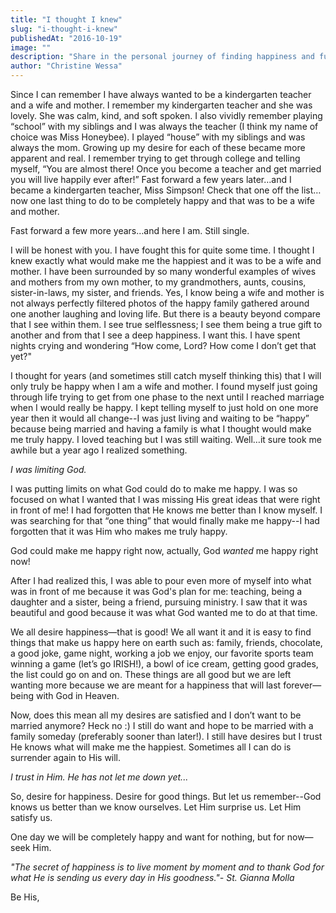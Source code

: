 ```yaml
---
title: "I thought I knew"
slug: "i-thought-i-knew"
publishedAt: "2016-10-19"
image: ""
description: "Share in the personal journey of finding happiness and fulfillment in unexpected places, beyond preconceived life paths."
author: "Christine Wessa"
---
```


Since I can remember I have always wanted to be a kindergarten teacher and a wife and mother. I remember my kindergarten teacher and she was lovely. She was calm, kind, and soft spoken. I also vividly remember playing “school” with my siblings and I was always the teacher (I think my name of choice was Miss Honeybee). I played “house” with my siblings and was always the mom. Growing up my desire for each of these became more apparent and real. I remember trying to get through college and telling myself, “You are almost there! Once you become a teacher and get married you will live happily ever after!” Fast forward a few years later…and I became a kindergarten teacher, Miss Simpson! Check that one off the list…now one last thing to do to be completely happy and that was to be a wife and mother.

Fast forward a few more years…and here I am. Still single.

I will be honest with you. I have fought this for quite some time. I thought I knew exactly what would make me the happiest and it was to be a wife and mother. I have been surrounded by so many wonderful examples of wives and mothers from my own mother, to my grandmothers, aunts, cousins, sister-in-laws, my sister, and friends. Yes, I know being a wife and mother is not always perfectly filtered photos of the happy family gathered around one another laughing and loving life. But there is a beauty beyond compare that I see within them. I see true selflessness; I see them being a true gift to another and from that I see a deep happiness. I want this. I have spent nights crying and wondering “How come, Lord? How come I don’t get that yet?"

I thought for years (and sometimes still catch myself thinking this) that I will only truly be happy when I am a wife and mother. I found myself just going through life trying to get from one phase to the next until I reached marriage when I would really be happy. I kept telling myself to just hold on one more year then it would all change--I was just living and waiting to be “happy” because being married and having a family is what I thought would make me truly happy. I loved teaching but I was still waiting. Well…it sure took me awhile but a year ago I realized something.

_I was limiting God._

I was putting limits on what God could do to make me happy. I was so focused on what I wanted that I was missing His great ideas that were right in front of me! I had forgotten that He knows me better than I know myself. I was searching for that “one thing” that would finally make me happy--I had forgotten that it was Him who makes me truly happy.

God could make me happy right now, actually, God *wanted* me happy right now!

After I had realized this, I was able to pour even more of myself into what was in front of me because it was God's plan for me: teaching, being a daughter and a sister, being a friend, pursuing ministry. I saw that it was beautiful and good because it was what God wanted me to do at that time.

We all desire happiness—that is good! We all want it and it is easy to find things that make us happy here on earth such as: family, friends, chocolate, a good joke, game night, working a job we enjoy, our favorite sports team winning a game (let’s go IRISH!), a bowl of ice cream, getting good grades, the list could go on and on. These things are all good but we are left wanting more because we are meant for a happiness that will last forever—being with God in Heaven.

Now, does this mean all my desires are satisfied and I don’t want to be married anymore? Heck no :) I still do want and hope to be married with a family someday (preferably sooner than later!). I still have desires but I trust He knows what will make me the happiest. Sometimes all I can do is surrender again to His will.

_I trust in Him. He has not let me down yet..._

So, desire for happiness. Desire for good things. But let us remember--God knows us better than we know ourselves. Let Him surprise us. Let Him satisfy us.

One day we will be completely happy and want for nothing, but for now—seek Him.

_"The secret of happiness is to live moment by moment and to thank God for what He is sending us every day in His goodness."- St. Gianna Molla_

Be His,
